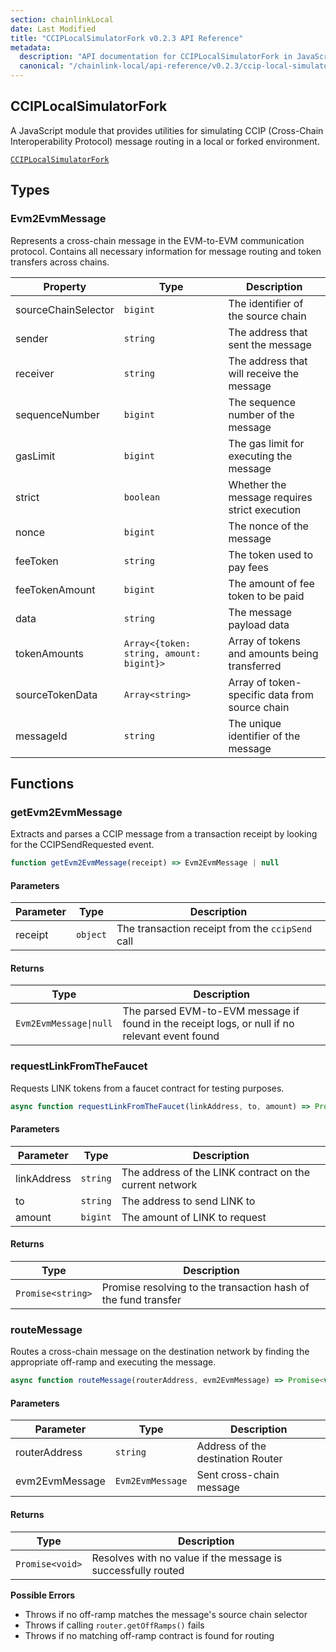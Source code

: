```yaml
---
section: chainlinkLocal
date: Last Modified
title: "CCIPLocalSimulatorFork v0.2.3 API Reference"
metadata:
  description: "API documentation for CCIPLocalSimulatorFork in JavaScript, version v0.2.3."
  canonical: "/chainlink-local/api-reference/v0.2.3/ccip-local-simulator-fork-js"
---
```



## CCIPLocalSimulatorFork

A JavaScript module that provides utilities for simulating CCIP (Cross-Chain Interoperability Protocol) message routing in a local or forked environment.

[`CCIPLocalSimulatorFork`](https://github.com/smartcontractkit/chainlink-local/blob/7d8b2f888e1f10c8841ccd9e0f4af0f5baf11dab/scripts/CCIPLocalSimulatorFork.js)

## Types

### Evm2EvmMessage

Represents a cross-chain message in the EVM-to-EVM communication protocol. Contains all necessary information for message routing and token transfers across chains.

| Property            | Type                                     | Description                                    |
| ------------------- | ---------------------------------------- | ---------------------------------------------- |
| sourceChainSelector | `bigint`                                 | The identifier of the source chain             |
| sender              | `string`                                 | The address that sent the message              |
| receiver            | `string`                                 | The address that will receive the message      |
| sequenceNumber      | `bigint`                                 | The sequence number of the message             |
| gasLimit            | `bigint`                                 | The gas limit for executing the message        |
| strict              | `boolean`                                | Whether the message requires strict execution  |
| nonce               | `bigint`                                 | The nonce of the message                       |
| feeToken            | `string`                                 | The token used to pay fees                     |
| feeTokenAmount      | `bigint`                                 | The amount of fee token to be paid             |
| data                | `string`                                 | The message payload data                       |
| tokenAmounts        | `Array<{token: string, amount: bigint}>` | Array of tokens and amounts being transferred  |
| sourceTokenData     | `Array<string>`                          | Array of token-specific data from source chain |
| messageId           | `string`                                 | The unique identifier of the message           |

## Functions

### getEvm2EvmMessage

Extracts and parses a CCIP message from a transaction receipt by looking for the CCIPSendRequested event.

```javascript
function getEvm2EvmMessage(receipt) => Evm2EvmMessage | null
```

#### Parameters

| Parameter | Type     | Description                                      |
| --------- | -------- | ------------------------------------------------ |
| receipt   | `object` | The transaction receipt from the `ccipSend` call |

#### Returns

| Type                   | Description                                                                                    |
| ---------------------- | ---------------------------------------------------------------------------------------------- |
| `Evm2EvmMessage\|null` | The parsed EVM-to-EVM message if found in the receipt logs, or null if no relevant event found |

### requestLinkFromTheFaucet

Requests LINK tokens from a faucet contract for testing purposes.

```javascript
async function requestLinkFromTheFaucet(linkAddress, to, amount) => Promise<string>
```

#### Parameters

| Parameter   | Type     | Description                                             |
| ----------- | -------- | ------------------------------------------------------- |
| linkAddress | `string` | The address of the LINK contract on the current network |
| to          | `string` | The address to send LINK to                             |
| amount      | `bigint` | The amount of LINK to request                           |

#### Returns

| Type              | Description                                                    |
| ----------------- | -------------------------------------------------------------- |
| `Promise<string>` | Promise resolving to the transaction hash of the fund transfer |

### routeMessage

Routes a cross-chain message on the destination network by finding the appropriate off-ramp and executing the message.

```javascript
async function routeMessage(routerAddress, evm2EvmMessage) => Promise<void>
```

#### Parameters

| Parameter      | Type             | Description                       |
| -------------- | ---------------- | --------------------------------- |
| routerAddress  | `string`         | Address of the destination Router |
| evm2EvmMessage | `Evm2EvmMessage` | Sent cross-chain message          |

#### Returns

| Type            | Description                                                  |
| --------------- | ------------------------------------------------------------ |
| `Promise<void>` | Resolves with no value if the message is successfully routed |

<Aside type="caution">

**Possible Errors**

- Throws if no off-ramp matches the message's source chain selector
- Throws if calling `router.getOffRamps()` fails
- Throws if no matching off-ramp contract is found for routing

</Aside>
